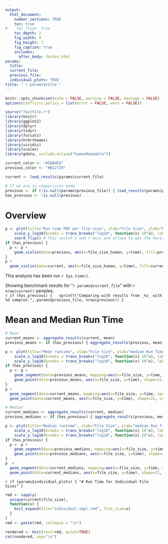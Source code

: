 ```yaml
---
output:
  html_document:
    number_sections: TRUE
    toc: true
#    toc_float: true
    toc_depth: 2
    fig_width: 9
    fig_height: 7
    fig_caption: true
    includes:
      after_body: footer.html
params:
  title:
  current_file:
  previous_file:
  individual_plots: TRUE
title: "`r params$title`"
---
```


```r
knitr::opts_chunk$set(echo = FALSE, warning = FALSE, message = FALSE)
options(conflicts.policy = list(error = FALSE, warn = FALSE))

source("fastfile.r")
library(knitr)
library(ggplot2)
library(dplyr)
library(tidyr)
library(forcats)
library(hrbrthemes)
library(viridis)
library(scales)
library(gdata, include.only=c("humanReadable"))

current_color <- "#56B4E9"
previous_color <- "#B12729"
```

```r
current <- load_results(params$current_file)

# If we are in comparision mode
previous <- if (!is.null(params$previous_file)) { load_results(params$previous_file) }
has_previous <- !is.null(previous)
```

# Overview

```r
p <- plot(title="Run time PDF per file size", xlab="File Size", ylab="Run Time [ms]") +
    scale_y_log10(breaks = trans_breaks("log10", function(x) 10^x), labels = trans_format(function(x) x, function(x) round(x, digits=2))) +
    coord_flip() # This switch X and Y axis and allows to get the horizontal version
if (has_previous) {
  p <- p +
    geom_violin(data=previous, aes(x=file_size_human, y=time), fill=previous_color, color=previous_color, alpha=0.8)
}
p +
  geom_violin(data=current, aes(x=file_size_human, y=time), fill=current_color, color=current_color, alpha=0.8)

```

This analysis has been run `r Sys.time()`.

Showing benchmark results for "_`r params$current_file`_" with `r nrow(current)` samples.  
`r if (has_previous) {
  sprintf("Comparing with results from _%s_ with %d samples.", params$previous_file, nrow(previous))
}`


# Mean and Median Run Time

```r
# Mean
current_means <- aggregate_results(current, mean)
previous_means <- if (has_previous) { aggregate_results(previous, mean) }

p <- plot(title="Mean runtime", xlab="File Size", ylab="median Run Time [ms]") +
    scale_x_log10(breaks = trans_breaks("log10", function(x) 10^x), labels = trans_format(function(x) x, function(x) hr(x))) +
    scale_y_log10(breaks = trans_breaks("log10", function(x) 10^x), labels = trans_format(function(x) x, function(x) round(x, digits=2)))
if (has_previous) {
  p <- p + 
    geom_segment(data=previous_means, mapping=aes(x=file_size, y=time, xend=c(tail(file_size, n=-1), NA), yend=c(tail(time, n=-1), NA)), alpha=0.8, color=previous_color) +
    geom_point(data=previous_means, aes(x=file_size, y=time), shape=21, color="black", fill=previous_color, alpha=0.8, size=3)
}
p +
  geom_segment(data=current_means, mapping=aes(x=file_size, y=time, xend=c(tail(file_size, n=-1), NA), yend=c(tail(time, n=-1), NA)), color=current_color) +
  geom_point(data=current_means, aes(x=file_size, y=time), shape=21, color="black", fill=current_color, size=3)

# Median
current_medians <- aggregate_results(current, median)
previous_medians <- if (has_previous) { aggregate_results(previous, median) }

p <- plot(title="Median runtime", xlab="File Size", ylab="median Run Time [ms]") +
    scale_x_log10(breaks = trans_breaks("log10", function(x) 10^x), labels = trans_format(function(x) x, function(x) hr(x))) +
    scale_y_log10(breaks = trans_breaks("log10", function(x) 10^x), labels = trans_format(function(x) x, function(x) round(x, digits=2)))
if (has_previous) {
  p <- p + 
    geom_segment(data=previous_medians, mapping=aes(x=file_size, y=time, xend=c(tail(file_size, n=-1), NA), yend=c(tail(time, n=-1), NA)), alpha=0.8, color=previous_color) +
    geom_point(data=previous_medians, aes(x=file_size, y=time), shape=21, color="black", fill=previous_color, alpha=0.8, size=3)
}
p  +
  geom_segment(data=current_medians, mapping=aes(x=file_size, y=time, xend=c(tail(file_size, n=-1), NA), yend=c(tail(time, n=-1), NA)), color=current_color) +
  geom_point(data=current_medians, aes(x=file_size, y=time), shape=21, color="black", fill=current_color, size=3)
```

`r if (params$individual_plots) { "# Run Time for Individual File Sizes" }`
```r
rmd <- sapply(
  unique(current$file_size),
  function(x) {
    knit_expand(file="individual.tmpl.rmd", file_size=x)
  }
)
rmd <- paste(rmd, collapse = "\n")
```  
```r
rendered <- knit(text=rmd, quiet=TRUE) 
cat(rendered, sep="\n") 
``` 
